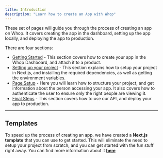 ```yaml
---
title: Introduction
description: "Learn how to create an App with Whop"
---
```


These set of pages will guide you through the process of creating an app on Whop. It covers creating the app in the dashboard, setting up the app locally, and deploying the app to production.

There are four sections:

- [Getting Started](/apps/getting-started) - This section covers how to create your app in the Whop Dashboard, and attach it to a product.
- [Setting up your project](/apps/environment) - This section explains how to setup your project in Next.js, and installing the required dependencies, as well as getting the environment variables.
- [Page Setup](/apps/page-setup) - Here you will learn how to structure your project, and get information about the person accessing your app. It also covers how to authenticate the user to ensure only the right people are viewing it.
- [Final Steps](/apps/final-steps) - This section covers how to use our API, and deploy your app to production.

---

## Templates

To speed up the process of creating an app, we have created a **Next.js template** that you can use to get started. This will eliminate the need to setup your project from scratch, and you can get started with the fun stuff right away. You can find more information about it [**here**](/apps/next-template)
